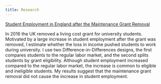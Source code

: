 ```yaml
---
title: Research
---
```


::: {.grid .paper-entry}
::: {.g-col-6 .paper-title}
[Student Employment in England after the Maintenance Grant Removal](papers/maintenance_grant.pdf)
:::

::: {.g-col-6 .abstract}
In 2016 the UK removed a living cost grant for university students. Motivated by a large increase in student employment after the grant was removed, I estimate whether the loss in income pushed students to work during university. I use two Difference-in-Differences designs, the first compares students to the regular labor market, and the second splits students by grant eligibility. Although student employment increased compared to the regular labor market, the increase is common to eligible and ineligible students. My results suggest that the maintenance grant removal did not cause the increase in student employment.
:::
:::
